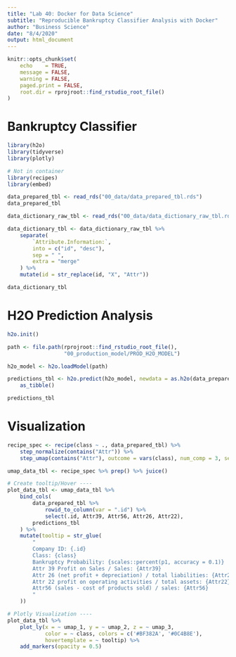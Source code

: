 ```yaml
---
title: "Lab 40: Docker for Data Science"
subtitle: "Reproducible Bankruptcy Classifier Analysis with Docker"
author: "Business Science"
date: "8/4/2020"
output: html_document
---
```


```r
knitr::opts_chunk$set(
    echo    = TRUE,
    message = FALSE,
    warning = FALSE,
    paged.print = FALSE, 
    root.dir = rprojroot::find_rstudio_root_file()
)
```

# Bankruptcy Classifier


```r
library(h2o)
library(tidyverse)
library(plotly)

# Not in container
library(recipes)
library(embed)
```

```r
data_prepared_tbl <- read_rds("00_data/data_prepared_tbl.rds")
data_prepared_tbl
```

```r
data_dictionary_raw_tbl <- read_rds("00_data/data_dictionary_raw_tbl.rds")

data_dictionary_tbl <- data_dictionary_raw_tbl %>%
    separate(
        `Attribute.Information:`,
        into = c("id", "desc"),
        sep = " ",
        extra = "merge"
    ) %>%
    mutate(id = str_replace(id, "X", "Attr"))

data_dictionary_tbl
```

# H2O Prediction Analysis

```r
h2o.init()
```

```r
path <- file.path(rprojroot::find_rstudio_root_file(),
                  "00_production_model/PROD_H2O_MODEL")

h2o_model <- h2o.loadModel(path)
```

```r
predictions_tbl <- h2o.predict(h2o_model, newdata = as.h2o(data_prepared_tbl)) %>%
    as_tibble()

predictions_tbl
```

# Visualization

```r
recipe_spec <- recipe(class ~ ., data_prepared_tbl) %>%
    step_normalize(contains("Attr")) %>%
    step_umap(contains("Attr"), outcome = vars(class), num_comp = 3, seed = c(123, 123))

umap_data_tbl <- recipe_spec %>% prep() %>% juice()
```


```r
# Create tooltip/Hover ----
plot_data_tbl <- umap_data_tbl %>%
    bind_cols(
        data_prepared_tbl %>%
            rowid_to_column(var = ".id") %>%
            select(.id, Attr39, Attr56, Attr26, Attr22),
        predictions_tbl
    ) %>%
    mutate(tooltip = str_glue(
        "
        Company ID: {.id}
        Class: {class}
        Bankruptcy Probability: {scales::percent(p1, accuracy = 0.1)}
        Attr 39 Profit on Sales / Sales: {Attr39}
        Attr 26 (net profit + depreciation) / total liabilities: {Attr26}
        Attr 22 profit on operating activities / total assets: {Attr22}
        Attr56 (sales - cost of products sold) / sales: {Attr56}
        "
    ))

# Plotly Visualization ----
plot_data_tbl %>%
    plot_ly(x = ~ umap_1, y = ~ umap_2, z = ~ umap_3,
            color = ~ class, colors = c('#BF382A', '#0C4B8E'),
            hovertemplate = ~ tooltip) %>%
    add_markers(opacity = 0.5)
```


